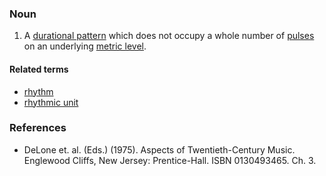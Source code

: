===Noun===
# A [[durational pattern]] which does not occupy a whole number of [[pulse]]s on an underlying [[metric level]].

==== Related terms ====

*[[rhythm]]
*[[rhythmic unit]]


===References===
*DeLone et. al. (Eds.) (1975). Aspects of Twentieth-Century Music. Englewood Cliffs, New Jersey: Prentice-Hall. ISBN 0130493465. Ch. 3.